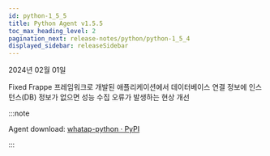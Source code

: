 ```yaml
---
id: python-1_5_5
title: Python Agent v1.5.5
toc_max_heading_level: 2
pagination_next: release-notes/python/python-1_5_4
displayed_sidebar: releaseSidebar
---
```


2024년 02월 01일

<Status>Fixed</Status> Frappe 프레임워크로 개발된 애플리케이션에서 데이터베이스 연결 정보에 인스턴스(DB) 정보가 없으면 성능 수집 오류가 발생하는 현상 개선

:::note

Agent download: [whatap-python · PyPI](https://pypi.org/project/whatap-python/1.5.5/)

:::